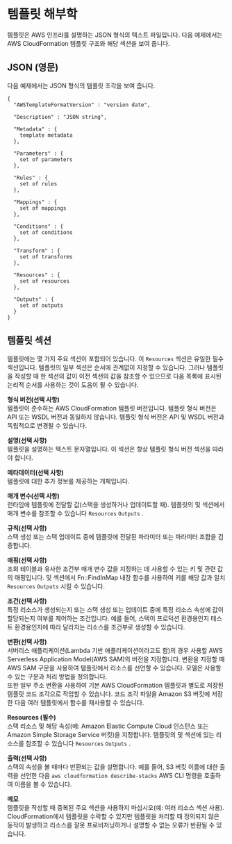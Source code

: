 # 템플릿 해부학

템플릿은 AWS 인프라를 설명하는 JSON 형식의 텍스트 파일입니다. 다음 예제에서는 AWS CloudFormation 템플릿 구조와 해당 섹션을 보여 줍니다.

## JSON (영문)

다음 예제에서는 JSON 형식의 템플릿 조각을 보여 줍니다.

```
{
  "AWSTemplateFormatVersion" : "version date",

  "Description" : "JSON string",

  "Metadata" : {
    template metadata
  },

  "Parameters" : {
    set of parameters
  },

  "Rules" : {
    set of rules
  },

  "Mappings" : {
    set of mappings
  },

  "Conditions" : {
    set of conditions
  },

  "Transform" : {
    set of transforms
  },

  "Resources" : {
    set of resources
  },

  "Outputs" : {
    set of outputs
  }
}
```

## 템플릿 섹션

템플릿에는 몇 가지 주요 섹션이 포함되어 있습니다. 이 `Resources` 섹션은 유일한 필수 섹션입니다. 템플릿의 일부 섹션은 순서에 관계없이 지정할 수 있습니다. 그러나 템플릿을 작성할 때 한 섹션의 값이 이전 섹션의 값을 참조할 수 있으므로 다음 목록에 표시된 논리적 순서를 사용하는 것이 도움이 될 수 있습니다.

**형식 버전(선택 사항)**  
템플릿이 준수하는 AWS CloudFormation 템플릿 버전입니다. 템플릿 형식 버전은 API 또는 WSDL 버전과 동일하지 않습니다. 템플릿 형식 버전은 API 및 WSDL 버전과 독립적으로 변경될 수 있습니다.

**설명(선택 사항)**  
템플릿을 설명하는 텍스트 문자열입니다. 이 섹션은 항상 템플릿 형식 버전 섹션을 따라야 합니다.

**메타데이터(선택 사항)**  
템플릿에 대한 추가 정보를 제공하는 개체입니다.

**매개 변수(선택 사항)**  
런타임에 템플릿에 전달할 값(스택을 생성하거나 업데이트할 때). 템플릿의 및 섹션에서 매개 변수를 참조할 수 있습니다 `Resources` `Outputs` .

**규칙(선택 사항)**  
스택 생성 또는 스택 업데이트 중에 템플릿에 전달된 파라미터 또는 파라미터 조합을 검증합니다.

**매핑(선택 사항)**  
조회 테이블과 유사한 조건부 매개 변수 값을 지정하는 데 사용할 수 있는 키 및 관련 값의 매핑입니다. 및 섹션에서 Fn::FindInMap 내장 함수를 사용하여 키를 해당 값과 일치 `Resources` `Outputs` 시킬 수 있습니다.

**조건(선택 사항)**  
특정 리소스가 생성되는지 또는 스택 생성 또는 업데이트 중에 특정 리소스 속성에 값이 할당되는지 여부를 제어하는 조건입니다. 예를 들어, 스택이 프로덕션 환경용인지 테스트 환경용인지에 따라 달라지는 리소스를 조건부로 생성할 수 있습니다.

**변환(선택 사항)**  
서버리스 애플리케이션(Lambda 기반 애플리케이션이라고도 함)의 경우 사용할 AWS Serverless Application Model(AWS SAM)의 버전을 지정합니다. 변환을 지정할 때 AWS SAM 구문을 사용하여 템플릿에서 리소스를 선언할 수 있습니다. 모델은 사용할 수 있는 구문과 처리 방법을 정의합니다.  
또한 일부 주소 변환을 사용하여 기본 AWS CloudFormation 템플릿과 별도로 저장된 템플릿 코드 조각으로 작업할 수 있습니다. 코드 조각 파일을 Amazon S3 버킷에 저장한 다음 여러 템플릿에서 함수를 재사용할 수 있습니다.

**Resources (필수)**  
스택 리소스 및 해당 속성(예: Amazon Elastic Compute Cloud 인스턴스 또는 Amazon Simple Storage Service 버킷)을 지정합니다. 템플릿의 및 섹션에 있는 리소스를 참조할 수 있습니다 `Resources` `Outputs` .

**출력(선택 사항)**  
스택의 속성을 볼 때마다 반환되는 값을 설명합니다. 예를 들어, S3 버킷 이름에 대한 출력을 선언한 다음 `aws cloudformation describe-stacks` AWS CLI 명령을 호출하여 이름을 볼 수 있습니다.

**메모**  
템플릿을 작성할 때 중복된 주요 섹션을 사용하지 마십시오(예: 여러 리소스 섹션 사용). CloudFormation에서 템플릿을 수락할 수 있지만 템플릿을 처리할 때 정의되지 않은 동작이 발생하고 리소스를 잘못 프로비저닝하거나 설명할 수 없는 오류가 반환될 수 있습니다.
